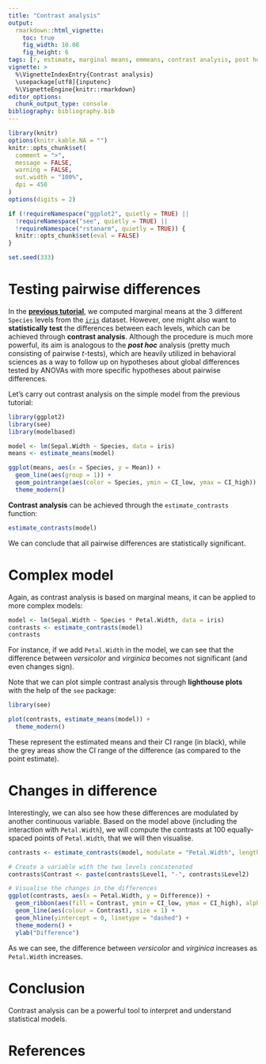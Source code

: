 ```yaml
---
title: "Contrast analysis"
output: 
  rmarkdown::html_vignette:
    toc: true
    fig_width: 10.08
    fig_height: 6
tags: [r, estimate, marginal means, emmeans, contrast analysis, post hoc, pairwise t tests]
vignette: >
  %\VignetteIndexEntry{Contrast analysis}
  \usepackage[utf8]{inputenc}
  %\VignetteEngine{knitr::rmarkdown}
editor_options: 
  chunk_output_type: console
bibliography: bibliography.bib
---
```


```r
library(knitr)
options(knitr.kable.NA = "")
knitr::opts_chunk$set(
  comment = ">",
  message = FALSE,
  warning = FALSE,
  out.width = "100%",
  dpi = 450
)
options(digits = 2)

if (!requireNamespace("ggplot2", quietly = TRUE) ||
  !requireNamespace("see", quietly = TRUE) ||
  !requireNamespace("rstanarm", quietly = TRUE)) {
  knitr::opts_chunk$set(eval = FALSE)
}

set.seed(333)
```

# Testing pairwise differences

In the [**previous tutorial**](https://easystats.github.io/estimate/articles/estimate_means.html),
we computed marginal means at the 3 different `Species` levels from the
[`iris`](https://en.wikipedia.org/wiki/Iris_flower_data_set) dataset. However,
one might also want to **statistically test** the differences between each
levels, which can be achieved through **contrast analysis**. Although the
procedure is much more powerful, its aim is analogous to the ***post hoc***
analysis (pretty much consisting of pairwise *t*-tests), which are heavily
utilized in behavioral sciences as a way to follow up on hypotheses about global
differences tested by ANOVAs with more specific hypotheses about pairwise
differences.

Let's carry out contrast analysis on the simple model from the previous tutorial:

```r
library(ggplot2)
library(see)
library(modelbased)

model <- lm(Sepal.Width ~ Species, data = iris)
means <- estimate_means(model)

ggplot(means, aes(x = Species, y = Mean)) +
  geom_line(aes(group = 1)) +
  geom_pointrange(aes(color = Species, ymin = CI_low, ymax = CI_high)) +
  theme_modern()
```

**Contrast analysis** can be achieved through the `estimate_contrasts`
function:

```r
estimate_contrasts(model)
```

We can conclude that all pairwise differences are statistically significant.

# Complex model

Again, as contrast analysis is based on marginal means, it can be applied to
more complex models:

```r
model <- lm(Sepal.Width ~ Species * Petal.Width, data = iris)
contrasts <- estimate_contrasts(model)
contrasts
```

For instance, if we add `Petal.Width` in the model, we can see that the
difference between *versicolor* and *virginica* becomes not significant (and
even changes sign).

Note that we can plot simple contrast analysis through **lighthouse plots** with
the help of the `see` package:

```r
library(see)

plot(contrasts, estimate_means(model)) +
  theme_modern()
```

These represent the estimated means and their CI range (in black), while the
grey areas show the CI range of the difference (as compared to the point
estimate).

# Changes in difference

Interestingly, we can also see how these differences are modulated by another
continuous variable. Based on the model above (including the interaction with
`Petal.Width`), we will compute the contrasts at 100 equally-spaced points of
`Petal.Width`, that we will then visualise.

```r
contrasts <- estimate_contrasts(model, modulate = "Petal.Width", length = 100)

# Create a variable with the two levels concatenated
contrasts$Contrast <- paste(contrasts$Level1, "-", contrasts$Level2)

# Visualise the changes in the differences
ggplot(contrasts, aes(x = Petal.Width, y = Difference)) +
  geom_ribbon(aes(fill = Contrast, ymin = CI_low, ymax = CI_high), alpha = 0.2) +
  geom_line(aes(colour = Contrast), size = 1) +
  geom_hline(yintercept = 0, linetype = "dashed") +
  theme_modern() +
  ylab("Difference")
```

As we can see, the difference between *versicolor* and *virginica* increases as
`Petal.Width` increases. 

# Conclusion

Contrast analysis can be a powerful tool to interpret and understand statistical
models.

# References
